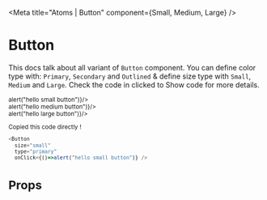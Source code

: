 

<Meta title="Atoms | Button" component={Small, Medium, Large} />

# Button

This docs talk about all variant of `Button` component.  You can define color type with: `Primary`, `Secondary` and `Outlined` & define size type with `Small`, `Medium` and `Large`.
Check the code in clicked to Show code for more details. 

<Preview>
  <Story 
    name="Small default"
    >
    <div style={{ display: 'flex', justifyContent: 'flex-start' }}>
      <Small 
        size="small"
        type="primary"
        onClick={()=>alert("hello small button")}/>
    </div>
  </Story>
</Preview>

<Preview>
  <Story 
    name="Medium"
    >
    <div style={{ display: 'flex', justifyContent: 'flex-start' }}>
      <Medium
        size="medium"
        type="primary"
        onClick={()=>alert("hello medium button")}/>
    </div>
  </Story>
</Preview>


<Preview>
  <Story 
    name="Large"
    >
    <div style={{ display: 'flex', justifyContent: 'flex-start' }}>
      <Large 
        size="large"
        type="primary"
        onClick={()=>alert("hello large button")}/>
    </div>
  </Story>
</Preview>

Copied this code directly !

  ```javascript
  <Button 
    size="small"
    type="primary"
    onClick={()=>alert("hello small button")} />
  ```

# Props

<Props of={Button} />